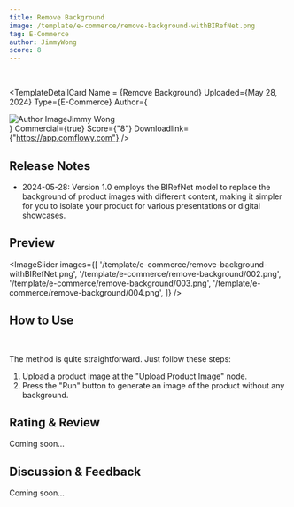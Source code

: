 ```yaml
---
title: Remove Background
image: /template/e-commerce/remove-background-withBIRefNet.png
tag: E-Commerce
author: JimmyWong
score: 8
---
```



<br/>

<TemplateDetailCard 
  Name = {<span>Remove Background</span>}
  Uploaded={<span>May 28, 2024</span>}
  Type={<span>E-Commerce</span>}
  Author={<div className="flex" ><img src="/author.jpg" alt="Author Image" className="mr-2 ml-1 size-5 rounded-full" /><span>Jimmy Wong</span></div>}
  Commercial={true}
  Score={"8"}
  Downloadlink={"https://app.comflowy.com"}
/>

## Release Notes

* 2024-05-28: Version 1.0 employs the BIRefNet model to replace the background of product images with different content, making it simpler for you to isolate your product for various presentations or digital showcases.

## Preview

<ImageSlider images={[
  '/template/e-commerce/remove-background-withBIRefNet.png', 
  '/template/e-commerce/remove-background/002.png', 
  '/template/e-commerce/remove-background/003.png', 
  '/template/e-commerce/remove-background/004.png', 
]} />

## How to Use

<br/>
<PhotoProvider>
  <PhotoView src="/template/e-commerce/remove-background/001.png">
    <img src="/template/e-commerce/remove-background/001.png" alt="" className='rounded-lg'/>
  </PhotoView>
</PhotoProvider>

The method is quite straightforward. Just follow these steps:
1. Upload a product image at the "Upload Product Image" node.
2. Press the "Run" button to generate an image of the product without any background.

## Rating & Review

Coming soon...

## Discussion & Feedback

Coming soon...